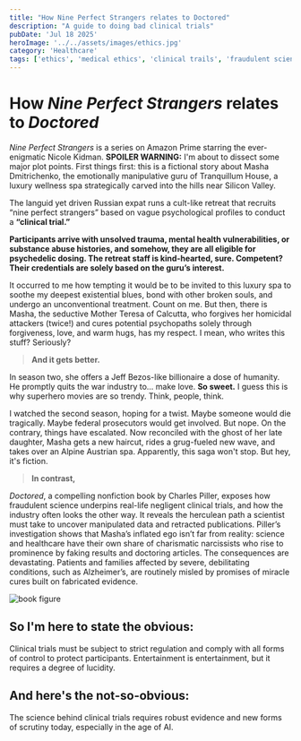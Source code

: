 ```yaml
---
title: "How Nine Perfect Strangers relates to Doctored"
description: "A guide to doing bad clinical trials"
pubDate: 'Jul 18 2025'
heroImage: '../../assets/images/ethics.jpg'
category: 'Healthcare'
tags: ['ethics', 'medical ethics', 'clinical trails', 'fraudulent science', 'GCP', ]
---
```


# How *Nine Perfect Strangers* relates to *Doctored* 

*Nine Perfect Strangers* is a series on Amazon Prime starring the ever-enigmatic Nicole Kidman. **SPOILER WARNING:** I'm about to dissect some major plot points.
First things first: this is a fictional story about Masha Dmitrichenko, the emotionally manipulative guru of Tranquillum House, a luxury wellness spa strategically carved into the hills near Silicon Valley.

The languid yet driven Russian expat runs a cult-like retreat that recruits “nine perfect strangers” based on vague psychological profiles to conduct a **“clinical trial.”**

**Participants arrive with unsolved trauma, mental health vulnerabilities, or substance abuse histories, and somehow, they are all eligible for psychedelic dosing. The retreat staff is kind-hearted, sure. Competent? Their credentials are solely based on the guru’s interest.**

It occurred to me how tempting it would be to be invited to this luxury spa to soothe my deepest existential blues, bond with other broken souls, and undergo an unconventional treatment. Count on me. But then, there is Masha, the seductive Mother Teresa of Calcutta, who forgives her homicidal attackers (twice!) and cures potential psychopaths solely through forgiveness, love, and warm hugs, has my respect. I mean, who writes this stuff? Seriously?

> **And it gets better.** 

In season two, she offers a Jeff Bezos-like billionaire a dose of humanity. He promptly quits the war industry to... make love. **So sweet.** I guess this is why superhero movies are so trendy. Think, people, think.

I watched the second season, hoping for a twist. Maybe someone would die tragically. Maybe federal prosecutors would get involved. But nope. On the contrary, things have escalated. Now reconciled with the ghost of her late daughter, Masha gets a new haircut, rides a grug-fueled new wave, and takes over an Alpine Austrian spa. Apparently, this saga won't stop. But hey, it's fiction.

> **In contrast,** 

*Doctored*, a compelling nonfiction book by Charles Piller, exposes how fraudulent science underpins real-life negligent clinical trials, and how the industry often looks the other way. It reveals the herculean path a scientist must take to uncover manipulated data and retracted publications. Piller’s investigation shows that Masha’s inflated ego isn’t far from reality: science and healthcare have their own share of charismatic narcissists who rise to prominence by faking results and doctoring articles. The consequences are devastating. Patients and families affected by severe, debilitating conditions, such as Alzheimer’s, are routinely misled by promises of miracle cures built on fabricated evidence.

![book figure](../../assets/images//doctored.jpg)

## So I'm here to state the obvious: 
Clinical trials must be subject to strict regulation and comply with all forms of control to protect participants. Entertainment is entertainment, but it requires a degree of lucidity.

## And here's the not-so-obvious: 
The science behind clinical trials requires robust evidence and new forms of scrutiny today, especially in the age of AI.
